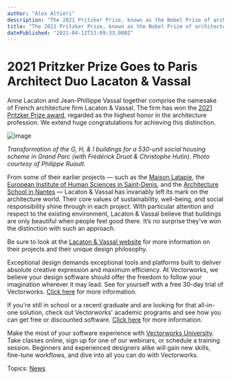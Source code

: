 ```yaml
---
author: "Alex Altieri"
description: "The 2021 Pritzker Prize, known as the Nobel Prize of architecture, has been awarded to France’s Lacaton & Vassal.  "
title: "The 2021 Pritzker Prize, known as the Nobel Prize of architecture, has been awarded to France’s Lacaton & Vassal.  " 
datePublished: "2021-04-12T13:09:33.000Z"
---
```

# 2021 Pritzker Prize Goes to Paris Architect Duo Lacaton & Vassal

Anne Lacaton and Jean-Phillippe Vassal together comprise the namesake of French architecture firm Lacaton & Vassal. The firm has won the [2021 Pritzker Prize award](https://www.pritzkerprize.com/about), regarded as the highest honor in the architecture profession. We extend huge congratulations for achieving this distinction.

![image](https://blog.vectorworks.net/hs-fs/hubfs/Blog%20Images/210412_Pritzker%20Prize/image.png?width=1000&name=image.png)

_Transformation of the G, H, & I buildings for a 530-unit social housing scheme in Grand Parc (with Frédérick Druot & Christophe Hutin). Photo courtesy of Philippe Ruault._

From some of their earlier projects — such as the [Maison Latapie](https://www.lacatonvassal.com/index.php?idp=25), the [European Institute of Human Sciences in Saint-Denis](https://www.lacatonvassal.com/index.php?idp=53), and the [Architecture School in Nantes](https://www.lacatonvassal.com/index.php?idp=55) — Lacaton & Vassal has invariably left its mark on the architecture world. Their core values of sustainability, well-being, and social responsibility shine through in each project. With particular attention and respect to the existing environment, Lacaton & Vassal believe that buildings are only beautiful when people feel good there. It’s no surprise they’ve won the distinction with such an approach.

Be sure to look at the [Lacaton & Vassal website](https://www.lacatonvassal.com/) for more information on their projects and their unique design philosophy.

Exceptional design demands exceptional tools and platforms built to deliver absolute creative expression and maximum efficiency. At Vectorworks, we believe your design software should offer the freedom to follow your imagination wherever it may lead. See for yourself with a free 30-day trial of Vectorworks. [Click here](https://www.vectorworks.net/trial/form) for more information.

If you're still in school or a recent graduate and are looking for that all-in-one solution, check out Vectorworks' academic programs and see how you can get free or discounted software. [Click here](https://www.vectorworks.net/en-US/education) for more information.

Make the most of your software experience with [Vectorworks University](https://university.vectorworks.net/). Take classes online, sign up for one of our webinars, or schedule a training session. Beginners and experienced designers alike will gain new skills, fine-tune workflows, and dive into all you can do with Vectorworks. 

 Topics: [News](https://blog.vectorworks.net/topic/news) 

 